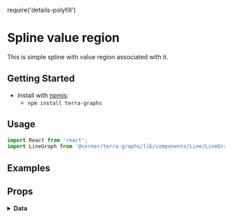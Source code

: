 require('details-polyfill')

# Spline value region

This is simple spline with value region associated with it.

## Getting Started

- Install with [npmjs](https://www.npmjs.com):
  - `npm install terra-graphs`

## Usage

```jsx
import React from 'react';
import LineGraph from '@cerner/terra-graphs/lib/components/Line/LineGraph';
```
## Examples
<LineGraph />

## Props
<PropsTable />

<details>
<summary style={{fontSize: 24 }}>
<b>Data</b>
</summary>

### Graph Config object
<GraphConfig />

### Data object
<DataObject />
</details>
